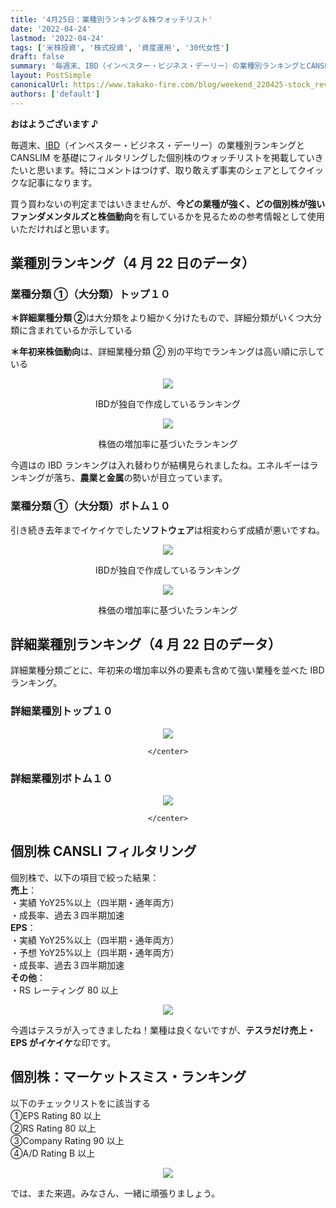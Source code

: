 ```yaml
---
title: '4月25日：業種別ランキング＆株ウォッチリスト'
date: '2022-04-24'
lastmod: '2022-04-24'
tags: ['米株投資', '株式投資', '資産運用', '30代女性']
draft: false
summary: '毎週末、IBD（インベスター・ビジネス・デーリー）の業種別ランキングとCANSLIMを基礎にフィルタリングした個別株のウォッチリストを掲載していきたいと思います。特にコメントはつけず、取り敢えず事実のシェアとしてクイックな記事にしたいと思います。'
layout: PostSimple
canonicalUrl: https://www.takako-fire.com/blog/weekend_220425-stock_review
authors: ['default']
---
```


**おはようございます ♪**

毎週末、[IBD](https://www.investors.com/research/ibd-live-faq-helpful-links-answers-to-questions-about-zoom-charts-ibds-methodology-more/)（インベスター・ビジネス・デーリー）の業種別ランキングと CANSLIM を基礎にフィルタリングした個別株のウォッチリストを掲載していきたいと思います。特にコメントはつけず、取り敢えず事実のシェアとしてクイックな記事になります。

買う買わないの判定まではいきませんが、**今どの業種が強く、どの個別株が強いファンダメンタルズと株価動向**を有しているかを見るための参考情報として使用いただければと思います。

<TOCInline toc={props.toc} asDisclosure />

## 業種別ランキング（4 月 22 日のデータ）

### 業種分類 ①（大分類）トップ１０

**＊詳細業種分類 ②**は大分類をより細かく分けたもので、詳細分類がいくつ大分類に含まれているか示している

**＊年初来株価動向**は、詳細業種分類 ② 別の平均でランキングは高い順に示している

<div className="-mx-2 flex flex-wrap overflow-hidden xl:-mx-2">
  <div className="my-1 w-full overflow-hidden px-2 xl:my-1 xl:w-1/2 xl:px-2">
    <center>
      <Image src="/static/images/weekend_220425-stock_review/top10a.png" width={431} height={243} />
      <p>IBDが独自で作成しているランキング</p>
      <Image src="/static/images/weekend_220425-stock_review/top10b.png" width={431} height={243} />
      <p>株価の増加率に基づいたランキング</p>
    </center>
  </div>
</div>

今週はの IBD ランキングは入れ替わりが結構見られましたね。エネルギーはランキングが落ち、**農業と金属**の勢いが目立っています。

### 業種分類 ①（大分類）ボトム１０

引き続き去年までイケイケでした**ソフトウェア**は相変わらず成績が悪いですね。

<div className="-mx-2 flex flex-wrap overflow-hidden xl:-mx-2">
  <div className="my-1 w-full overflow-hidden px-2 xl:my-1 xl:w-1/2 xl:px-2">
    <center>
      <Image src="/static/images/weekend_220425-stock_review/bot10a.png" width={431} height={243} />
      <p>IBDが独自で作成しているランキング</p>
      <Image src="/static/images/weekend_220425-stock_review/bot10b.png" width={431} height={243} />
      <p>株価の増加率に基づいたランキング</p>
    </center>
  </div>
</div>

## 詳細業種別ランキング（4 月 22 日のデータ）

詳細業種分類ごとに、年初来の増加率以外の要素も含めて強い業種を並べた IBD ランキング。

### 詳細業種別トップ１０

<div className="-mx-2 flex flex-wrap overflow-hidden xl:-mx-2">
  <div className="my-1 w-full overflow-hidden px-2 xl:my-1 xl:w-1/2 xl:px-2">
    <center>
      <Image  src="/static/images/weekend_220425-stock_review/ind_top10.png" width={544} height={248} />

    </center>

  </div>
</div>

### 詳細業種別ボトム１０

<div className="-mx-2 flex flex-wrap overflow-hidden xl:-mx-2">
  <div className="my-1 w-full overflow-hidden px-2 xl:my-1 xl:w-1/2 xl:px-2">
    <center>
      <Image  src="/static/images/weekend_220425-stock_review/ind_bot10.png" width={544} height={248} />

    </center>

  </div>
</div>

## 個別株 CANSLI フィルタリング

個別株で、以下の項目で絞った結果：<br />
**売上**：<br />
・実績 YoY25%以上（四半期・通年両方）<br />
・成長率、過去３四半期加速<br />
**EPS**：<br />
・実績 YoY25%以上（四半期・通年両方）<br />
・予想 YoY25%以上（四半期・通年両方）<br />
・成長率、過去３四半期加速<br />
**その他**：<br />
・RS レーティング 80 以上

<div className="-mx-2 flex flex-wrap overflow-hidden xl:-mx-2">
  <div className="my-1 w-full overflow-hidden px-2 xl:my-1 xl:w-1/2 xl:px-2">
    <center>
      <Image
        src="/static/images/weekend_220425-stock_review/canslim.png"
        width={451}
        height={170}
      />
    </center>
  </div>
</div>

今週はテスラが入ってきましたね！業種は良くないですが、**テスラだけ売上・EPS がイケイケ**な印です。

## 個別株：マーケットスミス・ランキング

以下のチェックリストをに該当する<br />
①EPS Rating 80 以上<br />
②RS Rating 80 以上<br />
③Company Rating 90 以上<br />
④A/D Rating B 以上<br />

<div className="-mx-2 flex flex-wrap overflow-hidden xl:-mx-2">
  <div className="my-1 w-full overflow-hidden px-2 xl:my-1 xl:w-1/2 xl:px-2">
    <center>
      <Image  src="/static/images/weekend_220425-stock_review/canslim2.png" width={459} height={266} />
    </center>

  </div>
</div>

では、また来週。みなさん、一緒に頑張りましょう。
